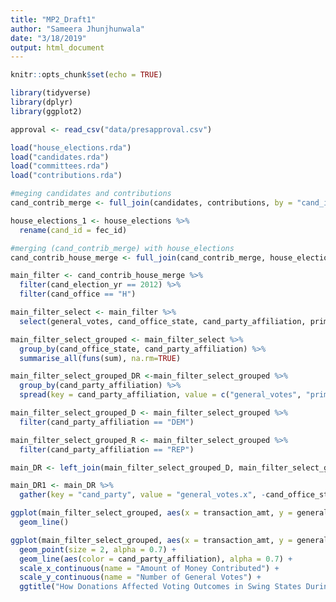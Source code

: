 ```yaml
---
title: "MP2_Draft1"
author: "Sameera Jhunjhunwala"
date: "3/18/2019"
output: html_document
---
```


```r
knitr::opts_chunk$set(echo = TRUE)
```

```r
library(tidyverse)
library(dplyr)
library(ggplot2)
```

```r
approval <- read_csv("data/presapproval.csv")
```

```r
load("house_elections.rda")
load("candidates.rda")
load("committees.rda")
load("contributions.rda")
```

```r
#meging candidates and contributions
cand_contrib_merge <- full_join(candidates, contributions, by = "cand_id")
```

```r
house_elections_1 <- house_elections %>%
  rename(cand_id = fec_id)
```

```r
#merging (cand_contrib_merge) with house_elections
cand_contrib_house_merge <- full_join(cand_contrib_merge, house_elections_1, by="cand_id")
```

```r
main_filter <- cand_contrib_house_merge %>% 
  filter(cand_election_yr == 2012) %>% 
  filter(cand_office == "H")
```

```r
main_filter_select <- main_filter %>% 
  select(general_votes, cand_office_state, cand_party_affiliation, primary_votes, transaction_amt)
```


```r
main_filter_select_grouped <- main_filter_select %>% 
  group_by(cand_office_state, cand_party_affiliation) %>% 
  summarise_all(funs(sum), na.rm=TRUE)
```

```r
main_filter_select_grouped_DR <-main_filter_select_grouped %>%
  group_by(cand_party_affiliation) %>% 
  spread(key = cand_party_affiliation, value = c("general_votes", "primary_votes", "transaction_amt"))
```

```r
main_filter_select_grouped_D <- main_filter_select_grouped %>% 
  filter(cand_party_affiliation == "DEM")
```

```r
main_filter_select_grouped_R <- main_filter_select_grouped %>% 
  filter(cand_party_affiliation == "REP")
```

```r
main_DR <- left_join(main_filter_select_grouped_D, main_filter_select_grouped_R, by = "cand_office_state")
```

```r
main_DR1 <- main_DR %>% 
  gather(key = "cand_party", value = "general_votes.x", -cand_office_state, -general_votes.y, -primary_votes.x, -primary_votes.y, -tran)
```



```r
ggplot(main_filter_select_grouped, aes(x = transaction_amt, y = general_votes, color = cand_party_affiliation)) +
  geom_line()
```

```r
ggplot(main_filter_select_grouped, aes(x = transaction_amt, y = general_votes)) + 
  geom_point(size = 2, alpha = 0.7) +
  geom_line(aes(color = cand_party_affiliation), alpha = 0.7) +
  scale_x_continuous(name = "Amount of Money Contributed") +
  scale_y_continuous(name = "Number of General Votes") +
  ggtitle("How Donations Affected Voting Outcomes in Swing States During 2012")
```
